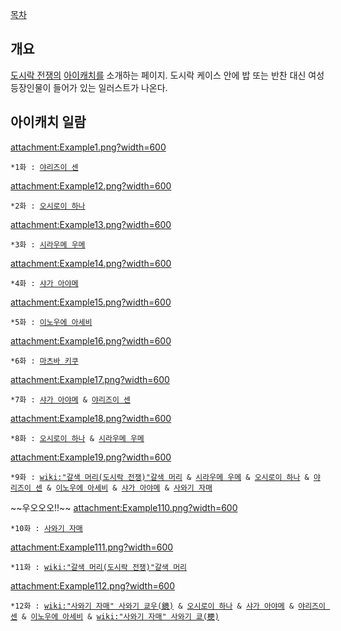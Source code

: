 [[목차]]
== 개요 ==
[[도시락 전쟁]]의 [[아이캐치]]를 소개하는 페이지. 도시락 케이스 안에 밥 또는 반찬 대신 여성 등장인물이 들어가 있는 일러스트가 나온다.
== 아이캐치 일람 ==

attachment:Example1.png?width=600
 *1화 : [[야리즈이 센]]

attachment:Example12.png?width=600
 *2화 : [[오시로이 하나]]

attachment:Example13.png?width=600
 *3화 : [[시라우메 우메]]

attachment:Example14.png?width=600
 *4화 : [[샤가 아야메]]

attachment:Example15.png?width=600
 *5화 : [[이노우에 아세비]]

attachment:Example16.png?width=600
 *6화 : [[마츠바 키쿠]]

attachment:Example17.png?width=600
 *7화 : [[샤가 아야메]] & [[야리즈이 센]]

attachment:Example18.png?width=600
 *8화 : [[오시로이 하나]] & [[시라우메 우메]]

attachment:Example19.png?width=600
 *9화 : [[wiki:"갈색 머리(도시락 전쟁)"갈색 머리]] & [[시라우메 우메]] & [[오시로이 하나]] & [[야리즈이 센]] & [[이노우에 아세비]] & [[샤가 아야메]] & [[사와기 자매]]
~~우오오오!!~~
attachment:Example110.png?width=600
 *10화 : [[사와기 자매]]

attachment:Example111.png?width=600
 *11화 : [[wiki:"갈색 머리(도시락 전쟁)"갈색 머리]]

attachment:Example112.png?width=600
 *12화 : [[wiki:"사와기 자매" 사와기 쿄우(鏡)]] & [[오시로이 하나]] & [[샤가 아야메]] & [[야리즈이 센]] & [[이노우에 아세비]] & [[wiki:"사와기 자매" 사와기 쿄(梗)]] 


